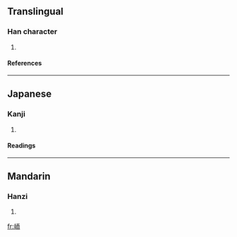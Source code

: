==Translingual==
===Han character===
{{Han char|rn=46|rad=山|as=06|sn=9|four=2172<sub>7</sub>|canj=山一月中 (UMBL), X山一月中 (XUMBL)}}
# {{defn|Han|sort=山06}}
====References====
{{Han ref|kx=0310.230|dkj=08034|hdz=10769.180|uh=5CCF|ud=23759|bh=CEA9|bd=52905}}
----
==Japanese==
===Kanji===
{{ja-kanji|grade=|rs=山06}}
# {{defn|Japanese}} 
====Readings====
{{ja-readings|on=[[じ]] (ji), [[に]] (ni)|kun=}}
----
==Mandarin==
===Hanzi===
{{cmn-hanzi|pin=[[ěr]] (er3)|wg=erh<sup>3</sup>}}
# {{defn|Mandarin}}

[[fr:峏]]